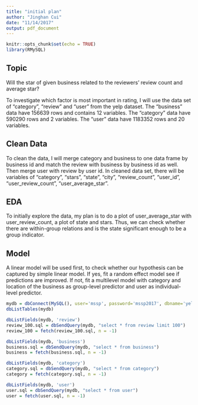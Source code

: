 ```yaml
---
title: "initial plan"
author: "Jinghan Cui"
date: "11/14/2017"
output: pdf_document
---
```


```r
knitr::opts_chunk$set(echo = TRUE)
library(RMySQL)
```
## Topic
Will the star of given business related to the reviewers' review count and average star?

To investigate which factor is most important in rating, I will use the data set of “category”, “review” and “user” from the yelp dataset. The "business" data have 156639 rows and contains 12 variables. The "category" data have 590290 rows and 2 variables. The "user" data have 1183352 rows and 20 variables. 

## Clean Data

To clean the data, I will merge category and business to one data frame by business id and match the review with business by business id as well. Then merge user with review by user id. In cleaned data set, there will be variables of "category", "stars", "state", "city", "review_count", "user_id", "user_review_count", "user_average_star".

## EDA
To initially explore the data, my plan is to do a plot of user_average_star with user_review_count, a plot of state and stars. Thus, we can check whether there are within-group relations and is the state significant enough to be a group indicator.

## Model

A linear model will be used first, to check whether our hypothesis can be captured by simple linear model. If yes, fit a random effect model see if predictions are improved. If not, fit a multilevel model with category and location of the business as group-level predictor and user as individual-level predictor.

```r
mydb = dbConnect(MySQL(), user='mssp', password='mssp2017', dbname='yelp_db', host='45.63.90.29')
dbListTables(mydb) 

```
```r
dbListFields(mydb, 'review')
review_100.sql = dbSendQuery(mydb, "select * from review limit 100")
review_100 = fetch(review_100.sql, n = -1)

dbListFields(mydb, 'business')
business.sql = dbSendQuery(mydb, "select * from business")
business = fetch(business.sql, n = -1)

dbListFields(mydb, 'category')
category.sql = dbSendQuery(mydb, "select * from category")
category = fetch(category.sql, n = -1)

dbListFields(mydb, 'user')
user.sql = dbSendQuery(mydb, "select * from user")
user = fetch(user.sql, n = -1)
```

